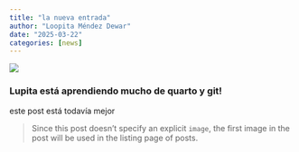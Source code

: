 ```yaml
---
title: "la nueva entrada"
author: "Loopita Méndez Dewar"
date: "2025-03-22"
categories: [news]
---
```


![](bosqueIcon.JPG)

### Lupita está aprendiendo mucho de quarto y git!

<!--- esto es un comentario --->

este post está todavía mejor

> Since this post doesn't specify an explicit `image`, the first image in the post will be used in the listing page of posts.
